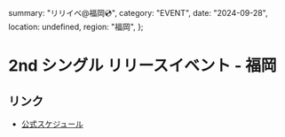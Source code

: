   summary: "リリイベ@福岡💿",
  category: "EVENT",
  date: "2024-09-28",
  location: undefined,
  region: "福岡",
};

# 2nd シングル リリースイベント - 福岡

## リンク

- [公式スケジュール](https://takanenonadeshiko.jp/events/event/2ndシングル「タイトル未定」リリースイベント/)
